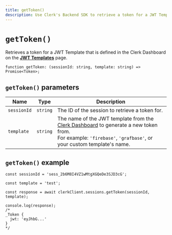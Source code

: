 ```yaml
---
title: getToken()
description: Use Clerk's Backend SDK to retrieve a token for a JWT Template that is defined in the Clerk Dashboard.
---
```


# `getToken()`

Retrieves a token for a JWT Template that is defined in the Clerk Dashboard on the **[JWT Templates](https://dashboard.clerk.com/last-active?path=jwt-templates)** page.

```tsx
function getToken: (sessionId: string, template: string) => Promise<Token>;
```

## `getToken()` parameters

| Name | Type | Description |
| --- | --- | --- |
| `sessionId` | `string` | The ID of the session to retrieve a token for. |
| `template` | `string` | The name of the JWT template from the [Clerk Dashboard](https://dashboard.clerk.com/last-active?path=jwt-templates) to generate a new token from.<br/>For example: `'firebase'`, `'grafbase'`, or your custom template's name. |

## `getToken()` example

```tsx
const sessionId = 'sess_2b6M8I4VZ1wMtgXGQeDe3SJD3cG';

const template = 'test';

const response = await clerkClient.sessions.getToken(sessionId, template);

console.log(response);
/*
_Token {
  jwt: 'eyJhbG...'
}
*/
```